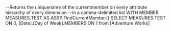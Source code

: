 --Returns the uniquename of the currentmember on every attribute hierarchy of every dimension
--in a comma-delimited list
WITH MEMBER MEASURES.TEST AS ASSP.FindCurrentMember()
SELECT MEASURES.TEST ON 0,
[Date].[Day of Week].MEMBERS
ON 1
from [Adventure Works]